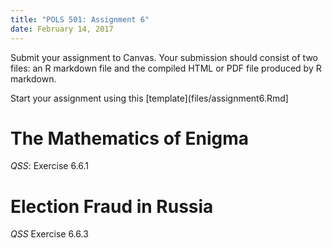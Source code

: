 ```yaml
---
title: "POLS 501: Assignment 6"
date: February 14, 2017
---
```


Submit your assignment to Canvas.
Your submission should consist of two files: an R markdown file and the compiled HTML or PDF file produced by R markdown.

Start your assignment using this [template](files/assignment6.Rmd]

# The Mathematics of Enigma

*QSS*: Exercise 6.6.1

# Election Fraud in Russia

*QSS* Exercise 6.6.3
